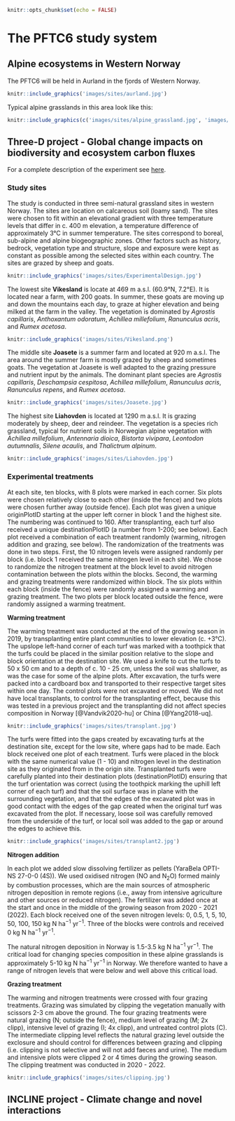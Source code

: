 ``` r
knitr::opts_chunk$set(echo = FALSE)
```

# The PFTC6 study system

## Alpine ecosystems in Western Norway

The PFTC6 will be held in Aurland in the fjords of Western Norway.

```r

knitr::include_graphics('images/sites/aurland.jpg')
```

Typical alpine grasslands in this area look like this:

```r

knitr::include_graphics(c('images/sites/alpine_grassland.jpg', 'images/sites/alpine2.jpg'))
```



## Three-D project - Global change impacts on biodiversity and ecosystem carbon fluxes

For a complete description of the experiment see [here](https://github.com/audhalbritter/Three-D).

### Study sites

The study is conducted in three semi-natural grassland sites in western Norway.
The sites are location on calcareous soil (loamy sand).
The sites were chosen to fit within an elevational gradient with three temperature levels that differ in c. 400 m elevation, a temperature difference of approximately 3°C in summer temperature.
The sites correspond to boreal, sub-alpine and alpine biogeographic zones. 
Other factors such as history, bedrock, vegetation type and structure, slope and exposure were kept as constant as possible among the selected sites within each country. The sites are grazed by sheep and goats.

```r

knitr::include_graphics('images/sites/ExperimentalDesign.jpg')
```

The lowest site **Vikesland** is locate at 469 m a.s.l. (60.9°N,	7.2°E). 
It is located near a farm, with 200 goats. In summer, these goats are moving up and down the mountains each day, to graze at higher elevation and being milked at the farm in the valley.
The vegetation is dominated by _Agrostis capillaris_, _Anthoxantum odoratum_, _Achillea millefolium_, _Ranunculus acris_, and _Rumex acetosa_.


```r

knitr::include_graphics('images/sites/Vikesland.png')
```


The middle site **Joasete** is a summer farm and located at 920 m a.s.l.
The area around the summer farm is mostly grazed by sheep and sometimes goats.
The vegetation at Joasete is well adapted to the grazing pressure and nutrient input by the animals.
The dominant plant species are _Agrostis capillaris_, _Deschampsia cespitosa_, _Achillea millefolium_, _Ranunculus acris_, _Ranunculus repens_, and _Rumex acetosa_.

```r

knitr::include_graphics('images/sites/Joasete.jpg')
```


The highest site **Liahovden** is located at 1290 m a.s.l.
It is grazing moderately by sheep, deer and reindeer.
The vegetation is a species rich grassland, typical for nutrient soils in Norwegian alpine vegetation with _Achillea millefolium_, _Antennaria dioica_, _Bistorta vivipara_, _Leontodon autumnalis_, _Silene acaulis_, and _Thalictrum alpinum_.


```r

knitr::include_graphics('images/sites/Liahovden.jpg')
```


### Experimental treatments

At each site, ten blocks, with 8 plots were marked in each corner. Six plots were chosen relatively close to each other (inside the fence) and two plots were chosen further away (outside fence).
Each plot was given a unique originPlotID starting at the upper left corner in block 1 and the highest site. The numbering was continued to 160. After transplanting, each turf also received a unique destinationPlotID (a number from 1-200; see below).
Each plot received a combination of each treatment randomly (warming, nitrogen addition and grazing, see below). The randomization of the treatments was done in two steps. First, the 10 nitrogen levels were assigned randomly per block (i.e. block 1 received the same nitrogen level in each site). We chose to randomize the nitrogen treatment at the block level to avoid nitrogen contamination between the plots within the blocks.
Second, the warming and grazing treatments were randomized within block. The six plots within each block (inside the fence) were randomly assigned a warming and grazing treatment. The two plots per block located outside the fence, were randomly assigned a warming treatment.


**Warming treatment**

The warming treatment was conducted at the end of the growing season in 2019, by transplanting entire plant communities to lower elevation (c. +3°C).
The upslope left-hand corner of each turf was marked with a toothpick that the turfs could be placed in the similar position relative to the slope and block orientation at the destination site.
We used a knife to cut the turfs to 50 x 50 cm and to a depth of c. 10 - 25 cm, unless the soil was shallower, as was the case for some of the alpine plots.
After excavation, the turfs were packed into a cardboard box and transported to their respective target sites within one day. The control plots were not excavated or moved. 
We did not have local transplants, to control for the transplanting effect, because this was tested in a previous project and the transplanting did not affect species composition in Norway [@Vandvik2020-hu] or China [@Yang2018-uq].

```r

knitr::include_graphics('images/sites/transplant.jpg')
```

The turfs were fitted into the gaps created by excavating turfs at the destination site, except for the low site, where gaps had to be made. Each block received one plot of each treatment.
Turfs were placed in the block with the same numerical value (1 - 10) and nitrogen level in the destination site as they originated from in the origin site.
Transplanted turfs were carefully planted into their destination plots (destinationPlotID) ensuring that the turf orientation was correct (using the toothpick marking the uphill left corner of each turf) and that the soil surface was in plane with the surrounding vegetation, and that the edges of the excavated plot was in good contact with the edges of the gap created when the original turf was excavated from the plot.
If necessary, loose soil was carefully removed from the underside of the turf, or local soil was added to the gap or around the edges to achieve this.

```r

knitr::include_graphics('images/sites/transplant2.jpg')
```


**Nitrogen addition**

In each plot we added slow dissolving fertilizer as pellets (YaraBela OPTI-NS 27-0-0 (4S)).
We used oxidised nitrogen (NO and N~2~O) formed mainly by combustion processes, which are the main sources of atmospheric nitrogen deposition in remote regions (i.e., away from intensive agriculture and other sources or reduced nitrogen).
The fertilizer was added once at the start and once in the middle of the growing season from 2020 - 2021 (2022). 
Each block received one of the seven nitrogen levels: 0, 0.5, 1, 5, 10, 50, 100, 150 kg N ha^−1^ yr^−1^.
Three of the blocks were controls and received 0 kg N ha^−1^ yr^−1^.

The natural nitrogen deposition in Norway is 1.5-3.5 kg N ha^−1^ yr^−1^.
The critical load for changing species composition in these alpine grasslands is approximately 5-10 kg N ha^−1^ yr^−1^ in Norway.
We therefore wanted to have a range of nitrogen levels that were below and well above this critical load.


**Grazing treatment**

The warming and nitrogen treatments were crossed with four grazing treatments.
Grazing was simulated by clipping the vegetation manually with scissors 2-3 cm above the ground.
The four grazing treatments were natural grazing (N; outside the fence), medium level of grazing (M; 2x clipp), intensive level of grazing (I; 4x clipp), and untreated control plots (C).
The intermediate clipping level reflects the natural grazing level outside the exclosure and should control for differences between grazing and clipping (i.e. clipping is not selective and will not add faeces and urine).
The medium and intensive plots were clipped 2 or 4 times during the growing season.
The clipping treatment was conducted in 2020 - 2022.

```r

knitr::include_graphics('images/sites/clipping.jpg')
```



## INCLINE project - Climate change and novel interactions


